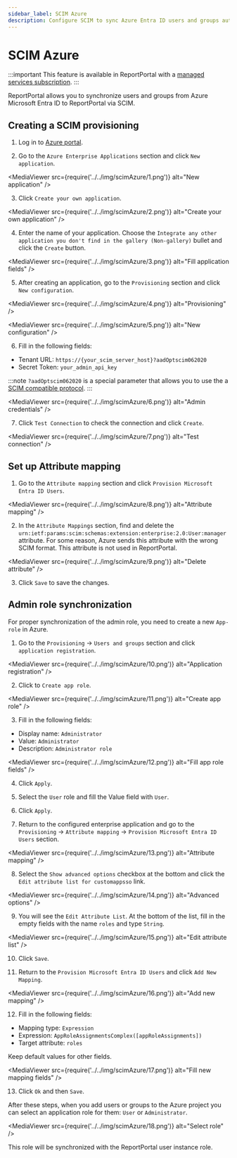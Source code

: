 ```yaml
---
sidebar_label: SCIM Azure
description: Configure SCIM to sync Azure Entra ID users and groups automatically to ReportPortal, map attributes, and sync admin roles to streamline access control and user management.
---
```


# SCIM Azure

:::important
This feature is available in ReportPortal with a [managed services subscription](https://reportportal.io/pricing/on-premises).
:::

ReportPortal allows you to synchronize users and groups from Azure Microsoft Entra ID
to ReportPortal via SCIM.

## Creating a SCIM provisioning

1. Log in to [Azure portal](https://portal.azure.com).

2. Go to the `Azure Enterprise Applications` section and click `New application`.

 <MediaViewer src={require('../../img/scimAzure/1.png')} alt="New application" />

3. Click `Create your own application`.

<MediaViewer src={require('../../img/scimAzure/2.png')} alt="Create your own application" />

4. Enter the name of your application. 
Choose the `Integrate any other application you don't find in the gallery (Non-gallery)` bullet
and click the `Create` button.

<MediaViewer src={require('../../img/scimAzure/3.png')} alt="Fill application fields" />

5. After creating an application, go to the `Provisioning` section and click `New configuration`.

<MediaViewer src={require('../../img/scimAzure/4.png')} alt="Provisioning" />

<MediaViewer src={require('../../img/scimAzure/5.png')} alt="New configuration" />

6. Fill in the following fields:
  - Tenant URL: `https://{your_scim_server_host}?aadOptscim062020`
  - Secret Token: `your_admin_api_key`

:::note
`?aadOptscim062020` is a special parameter that allows you to use the a [SCIM compatible protocol](https://learn.microsoft.com/en-us/entra/identity/app-provisioning/application-provisioning-config-problem-scim-compatibility#flags-to-alter-the-scim-behavior).
:::

<MediaViewer src={require('../../img/scimAzure/6.png')} alt="Admin credentials" />

7. Click `Test Connection` to check the connection and click `Create`.

<MediaViewer src={require('../../img/scimAzure/7.png')} alt="Test connection" />

## Set up Attribute mapping

1. Go to the `Attribute mapping` section and click `Provision Microsoft Entra ID Users`.

<MediaViewer src={require('../../img/scimAzure/8.png')} alt="Attribute mapping" />

2. In the `Attribute Mappings` section, find and delete the `urn:ietf:params:scim:schemas:extension:enterprise:2.0:User:manager` attribute.
For some reason, Azure sends this attribute with the wrong SCIM format. This attribute is not used in ReportPortal.

<MediaViewer src={require('../../img/scimAzure/9.png')} alt="Delete attribute" />

3. Click `Save` to save the changes.

## Admin role synchronization

For proper synchronization of the admin role, you need to create a new `App-role` in Azure.

1. Go to the `Provisioning` -> `Users and groups` section and click `application registration`.

<MediaViewer src={require('../../img/scimAzure/10.png')} alt="Application registration" />

2. Click to `Create app role`.

<MediaViewer src={require('../../img/scimAzure/11.png')} alt="Create app role" />

3. Fill in the following fields:
  - Display name: `Administrator`
  - Value: `Administrator`
  - Description: `Administrator role`

<MediaViewer src={require('../../img/scimAzure/12.png')} alt="Fill app role fields" />

4. Click `Apply`.

5. Select the `User` role and fill the Value field with `User`.

6. Click `Apply`.

7. Return to the configured enterprise application and go to the `Provisioning` -> `Attribute mapping` -> `Provision Microsoft Entra ID Users` section.

<MediaViewer src={require('../../img/scimAzure/13.png')} alt="Attribute mapping" />

8. Select the `Show advanced options` checkbox at the bottom and click the `Edit attribute list for customappsso` link.

<MediaViewer src={require('../../img/scimAzure/14.png')} alt="Advanced options" />

9. You will see the `Edit Attribute List`. At the bottom of the list, fill in the empty fields with the name `roles` and type `String`.

<MediaViewer src={require('../../img/scimAzure/15.png')} alt="Edit attribute list" />

10. Click `Save`.

11. Return to the `Provision Microsoft Entra ID Users` and click `Add New Mapping`.

<MediaViewer src={require('../../img/scimAzure/16.png')} alt="Add new mapping" />

12. Fill in the following fields:
  - Mapping type: `Expression`
  - Expression: `AppRoleAssignmentsComplex([appRoleAssignments])`
  - Target attribute: `roles`

  Keep default values for other fields.

<MediaViewer src={require('../../img/scimAzure/17.png')} alt="Fill new mapping fields" />

13. Click `Ok` and then `Save`.

After these steps, when you add users or groups to the Azure project you can select
an application role for them: `User` or `Administrator`.

<MediaViewer src={require('../../img/scimAzure/18.png')} alt="Select role" />

This role will be synchronized with the ReportPortal user instance role.
